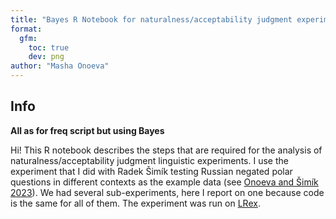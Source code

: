 ```yaml
---
title: "Bayes R Notebook for naturalness/acceptability judgment experiments"
format: 
  gfm:
    toc: true
    dev: png
author: "Masha Onoeva"
---
```


## Info

**All as for freq script but using Bayes**

Hi! This R notebook describes the steps that are required for the analysis of naturalness/acceptability judgment linguistic experiments. I use the experiment that I did with Radek Šimík testing Russian negated polar questions in different contexts as the example data (see [Onoeva and Šimík 2023](https://mariaonoeva.github.io/assets/pdf/FDSL16_RuNPQs_Onoeva_Simik.pdf)). We had several sub-experiments, here I report on one because code is the same for all of them. The experiment was run on [LRex](https://www.l-rex.de/).
